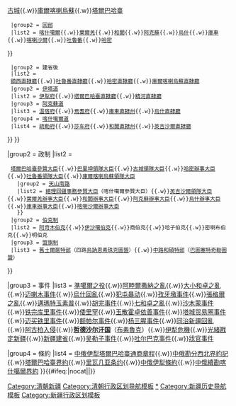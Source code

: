 {{Navbox
|name = 清代新疆
|state = {{{state<includeonly>|collapsed</includeonly>}}}
|title = [[清朝治疆历史|清代新疆]]
|image = 
|titlestyle = background:khaki; color:black

|group1 = 行政<br/>區劃
|list1 = 
  {{Navbox|child
  |group1 = 建省前
  |list1 = 
  {{Navbox|child
  |group1 = [[准噶尔部|準部]]
  |list1 = [[伊犁]]{{.w}}[[迪化州]]（烏魯木齊）{{.w}}[[镇西府 (清朝)|鎮西府]]（[[巴里坤]]）{{.w}}[[奇台县|古城]]{{.w}}[[庫爾喀喇烏蘇]]{{.w}}[[塔尔巴哈台|塔爾巴哈臺]]
  |group2 = [[回部]]
  |list2 = [[喀什噶爾]]{{.w}}[[葉爾羌]]{{.w}}[[和闐]]{{.w}}[[阿克蘇]]{{.w}}[[烏什直隸廳|烏什]]{{.w}}[[庫車直隸州|庫車]]{{.w}}[[喀喇沙爾]]{{.w}}[[吐魯番厅|吐魯番]]{{.w}}[[哈密廳|哈密]]
}}
  |group2 = 建省後
  |list2 = 
  {{Navbox|child
  |group1 = [[鎮迪道]]
  |list1 = [[迪化府]]{{.w}}[[鎮西直隸廳]]{{.w}}[[吐鲁番厅|吐魯番直隸廳]]{{.w}}[[哈密廳|哈密直隸廳]]{{.w}}[[庫爾喀喇烏蘇直隸廳]]
  |group2 = [[伊塔道]]
  |list2 = [[伊犁府]]{{.w}}[[塔尔巴哈台厅|塔爾巴哈臺直隸廳]]{{.w}}[[精河直隸廳]]
  |group3 = [[阿克蘇道]]
  |list3 = [[温宿府]]{{.w}}[[焉耆府]]{{.w}}[[庫車直隸州]]{{.w}}[[烏什直隸廳]]
  |group4 = [[喀什噶爾道]]
  |list4 = [[疏勒府]]{{.w}}[[莎车府]]{{.w}}[[和闐直隸州]]{{.w}}[[英吉沙爾直隸廳]]
}}
}}

|group2 = 政制
|list2 =
  {{Navbox|child
  |group1 = [[駐劄大臣|軍府制]]
  |list1 = 
    {{Navbox|child
    |group1 = [[天山北路]]
    |list1 = [[伊犁將軍]]{{.w}}[[烏魯木齊都統]]{{.w}}[[塔爾巴哈臺參贊大臣]]{{.w}}[[巴里坤領隊大臣]]{{.w}}[[古城領隊大臣]]{{.w}}[[哈密辦事大臣]]{{.w}}[[吐魯番領隊大臣]]{{.w}}[[庫爾喀喇烏蘇領隊大臣]]
    |group2 = [[天山南路]]
    |list2 = [[總理回疆事務參贊大臣]]（喀什噶爾參贊大臣）{{.w}}[[英吉沙爾領隊大臣]]{{.w}}[[葉爾羌辦事大臣]]{{.w}}[[和闐辦事大臣]]{{.w}}[[阿克蘇辦事大臣]]{{.w}}[[烏什辦事大臣]]{{.w}}[[庫車辦事大臣]]{{.w}}[[喀喇沙爾辦事大臣]]
    }}
  |group2 = [[伯克制]]
  |list2 = [[阿奇木伯克]]{{.w}}[[伊沙噶伯克]]{{.w}}商伯克{{.w}}哈子伯克{{.w}}密喇布伯克{{.w}}明伯克
  |group3 = [[盟旗制]]
  |list3 = [[舊土爾扈特部]]（四路[[烏訥恩素珠克圖盟]]）{{.w}}[[中路和碩特部]]（[[巴圖塞特奇勒圖盟]]）
}}

|group3 = 事件
|list3 = [[準噶爾之役]]{{.w}}[[準噶爾之役|阿睦爾撒納之亂]]{{.w}}[[大小和卓之亂]]{{.w}}[[迈喇木事件]]{{.w}}[[烏什回亂]]{{.w}}[[犯屯暴动]]{{.w}}[[孜牙墩事件]]{{.w}}[[張格爾之亂]]{{.w}}[[邁瑪特玉素普]]{{.w}}[[胡完事件]]{{.w}}[[七和卓之亂]]{{.w}}[[沙木蒙事件]]{{.w}}[[铁完库里事件]]{{.w}}[[倭里罕]]{{.w}}[[玉散霍卓依善事件]]{{.w}}[[塔城贸易圈事件]]{{.w}}[[迈买铁里事件]]{{.w}}[[额帕尔事件]]{{.w}}[[杨三腥事件]]{{.w}}[[同治新疆回亂]]{{.w}}[[清军收复新疆之战|阿古柏入侵]]{{.w}}'''[[哲德沙尔汗国]]'''（[[布素魯克]]）{{.w}}[[伊犁危機]]{{.w}}[[清军收复新疆之战|光緒戡定新疆]]{{.w}}[[甘肃新疆省|新疆建省]]{{.w}}[[吴勒子事件]]{{.w}}[[吐尔巴克事件]]{{.w}}[[戕官事件]]

|group4 = 條約
|list4 = [[中俄伊犁塔爾巴哈臺通商章程]]{{.w}}[[中俄勘分西北界約記]]{{.w}}[[塔爾巴哈臺界約]]{{.w}}[[里瓦几亚条约]]{{.w}}[[伊犁條約|中俄伊犁條約]]{{.w}}[[中俄續勘喀什噶爾界約]]
}}<includeonly>{{#ifeq:{{{1}}}|nocat||[[Category:清朝新疆]]}}</includeonly><noinclude>

[[Category:清朝行政区划导航模板]]
[[Category:清朝新疆|*]]
[[Category:新疆历史导航模板]]
[[Category:新疆行政区划模板]]
</noinclude>